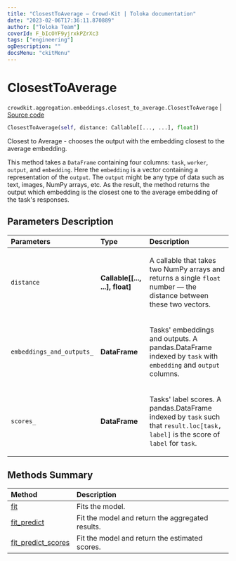 ```yaml
---
title: "ClosestToAverage — Crowd-Kit | Toloka documentation"
date: "2023-02-06T17:36:11.870889"
author: ["Toloka Team"]
coverId: F_bIcOYF9yjrxkPZrXc3
tags: ["engineering"]
ogDescription: ""
docsMenu: "ckitMenu"
---
```


# ClosestToAverage
`crowdkit.aggregation.embeddings.closest_to_average.ClosestToAverage` | [Source code](https://github.com/Toloka/crowd-kit/blob/v1.2.0/crowdkit/aggregation/embeddings/closest_to_average.py#L13)

```python
ClosestToAverage(self, distance: Callable[[..., ...], float])
```

Closest to Average - chooses the output with the embedding closest to the average embedding.

This method takes a `DataFrame` containing four columns: `task`, `worker`, `output`, and `embedding`.
Here the `embedding` is a vector containing a representation of the `output`. The `output` might be any
type of data such as text, images, NumPy arrays, etc. As the result, the method returns the output which
embedding is the closest one to the average embedding of the task's responses.

## Parameters Description

| Parameters | Type | Description |
| :----------| :----| :-----------|
`distance`|**Callable\[\[..., ...\], float\]**|<p>A callable that takes two NumPy arrays and returns a single `float` number — the distance between these two vectors.</p>
`embeddings_and_outputs_`|**DataFrame**|<p>Tasks&#x27; embeddings and outputs. A pandas.DataFrame indexed by `task` with `embedding` and `output` columns.</p>
`scores_`|**DataFrame**|<p>Tasks&#x27; label scores. A pandas.DataFrame indexed by `task` such that `result.loc[task, label]` is the score of `label` for `task`.</p>
## Methods Summary

| Method | Description |
| :------| :-----------|
[fit](/docs/crowd-kit/reference/crowdkit.aggregation.embeddings.closest_to_average.ClosestToAverage.fit)| Fits the model.
[fit_predict](/docs/crowd-kit/reference/crowdkit.aggregation.embeddings.closest_to_average.ClosestToAverage.fit_predict)| Fit the model and return the aggregated results.
[fit_predict_scores](/docs/crowd-kit/reference/crowdkit.aggregation.embeddings.closest_to_average.ClosestToAverage.fit_predict_scores)| Fit the model and return the estimated scores.
